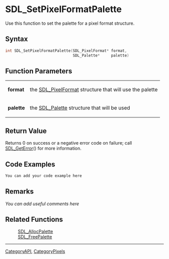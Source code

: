 
= SDL_SetPixelFormatPalette =
Use this function to set the palette for a pixel format structure.


== Syntax ==
<syntaxhighlight lang='c++'>
int SDL_SetPixelFormatPalette(SDL_PixelFormat* format,
                              SDL_Palette*     palette)
</syntaxhighlight>

== Function Parameters ==
{|
|'''format'''
|the [[SDL_PixelFormat]] structure that will use the palette
|-
|'''palette'''
|the [[SDL_Palette]] structure that will be used
|}

== Return Value ==
Returns 0 on success or a negative error code on failure; call [[SDL_GetError]]() for more information.

== Code Examples ==
<syntaxhighlight lang='c++'>
You can add your code example here
</syntaxhighlight>

== Remarks ==
''You can add useful comments here''

== Related Functions ==
:[[SDL_AllocPalette]]
:[[SDL_FreePalette]]

----
[[CategoryAPI]], [[CategoryPixels]]
